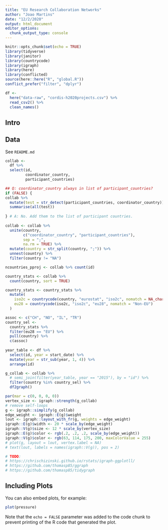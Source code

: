 ```yaml
---
title: "EU Research Collaboration Networks"
author: "Joao Martins"
date: "12/2/2020"
output: html_document
editor_options: 
  chunk_output_type: console
---
```


```r
knitr::opts_chunk$set(echo = TRUE)
library(tidyverse)
library(janitor)
library(countrycode)
library(igraph)
library(here)
library(conflicted)
source(here::here("R", "global.R"))
conflict_prefer("filter", "dplyr")

df <- 
  here("data-raw", "cordis-h2020projects.csv") %>%
  read_csv2() %>% 
  clean_names()
```

## Intro

## Data

See `README.md`


```r
collab <- 
  df %>%
  select(id,
         coordinator_country,
         participant_countries)

## Q: coordinator_country always in list of participant_countries?
if (FALSE) {
collab %>%
  mutate(test = str_detect(participant_countries, coordinator_country)) %>%
  summarise(all(test))
  
} # A: No. Add them to the list of participant countries.
    
collab <- collab %>% 
  unite(country, 
        c("coordinator_country", "participant_countries"), 
        sep = ";", 
        na.rm = TRUE) %>%
  mutate(country = str_split(country, ";")) %>%
  unnest(country) %>%
  filter(country != "NA")

ncountries_pproj <- collab %>% count(id)

country_stats <- collab %>% 
  count(country, sort = TRUE)

country_stats <- country_stats %>%
  mutate(
    iso2c = countrycode(country, "eurostat", "iso2c", nomatch = NA_character_),
    eu28 = countrycode(iso2c, "iso2c", "eu28", nomatch = "Non-EU")
  )

assoc <- c("CH", "NO", "IL", "TR")
country_sel <- 
  country_stats %>%
  filter(eu28 == "EU") %>%
  pull(country) %>%
  c(assoc)
  
year_table <- df %>% 
  select(id, year = start_date) %>%
  mutate(year = str_sub(year, 1, 4)) %>%
  arrange(id)

g_collab <- collab %>% 
  # semi_join(filter(year_table, year == "2015"), by = "id") %>%
  filter(country %in% country_sel) %>%
  df2graph()

par(mar = c(0, 0, 0, 0))
vertex_size <- igraph::strength(g_collab)
# remove self-loops
g <- igraph::simplify(g_collab)
edge_weight <- igraph::E(g)$weight
lout <- igraph::layout_with_fr(g, weights = edge_weight)
igraph::E(g)$width <- 20 * scale_by(edge_weight)
igraph::V(g)$size <- 12 * scale_by(vertex_size)
igraph::E(g)$color <- rgb(.2, .2, .2, scale_by(edge_weight))
igraph::V(g)$color <- rgb(63, 114, 175, 200, maxColorValue = 255)
# plot(g, layout = lout, vertex.label = NA)
# text(lout, labels = names(igraph::V(g)), pos = 2)

# TODO: 
# https://chrischizinski.github.io/rstats/igraph-ggplotll/
# https://github.com/thomasp85/ggraph
# https://github.com/thomasp85/tidygraph

```

## Including Plots

You can also embed plots, for example:

```r
plot(pressure)
```

Note that the `echo = FALSE` parameter was added to the code chunk to prevent printing of the R code that generated the plot.
